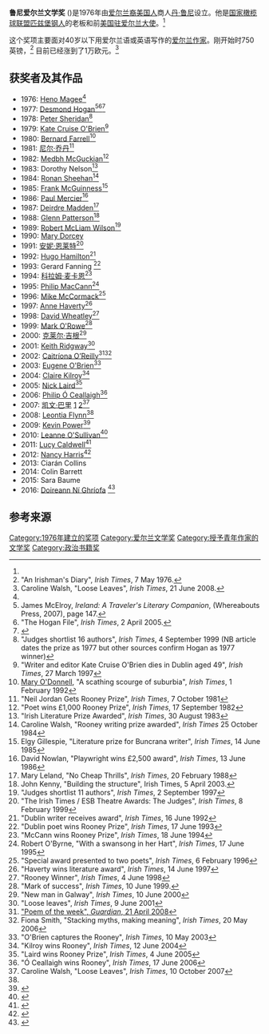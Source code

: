 '''鲁尼爱尔兰文学奖''' ({{lang-en|Rooney Prize for Irish Literature}})是1976年由[[爱尔兰裔美国人|爱尔兰裔美国人]]商人[[丹·鲁尼|丹·鲁尼]]设立。他是[[国家橄榄球联盟|国家橄榄球联盟]][[匹兹堡钢人|匹兹堡钢人]]的老板和前[[美国驻爱尔兰大使|美国驻爱尔兰大使]]。<ref name=irish_tales_have_rooney_angle/> 

这个奖项主要面对40岁以下用爱尔兰语或英语写作的[[爱尔兰文学|爱尔兰作家]]。刚开始时750英镑，<ref name="Diary">"An Irishman's Diary", ''Irish Times'', 7 May 1976.</ref> 目前已经涨到了1万欧元。<ref name="Walsh">Caroline Walsh, "Loose Leaves", ''Irish Times'', 21 June 2008.</ref>

==获奖者及其作品==
* 1976: [[Heno_Magee|Heno Magee]]<ref name="Diary"/>
* 1977: [[Desmond_Hogan|Desmond Hogan]]<ref>James McElroy, ''Ireland: A Traveler's Literary Companion'', (Whereabouts Press, 2007), page 147.<!-- ISSN/ISBN needed --></ref><ref>"The Hogan File", ''Irish Times'', 2 April 2005.</ref><ref name=irish_tales_have_rooney_angle>{{cite news|first=Tim|last=McDonough|url=https://news.google.com/newspapers?id=GGFhAAAAIBAJ&sjid=61wEAAAAIBAJ&pg=2020,240150&dq=desmond+hogan&hl=en|title=Irish Tales Have Rooney Angle|work=Pittsburgh Press|publisher=E. W. Scripps Company|date=2 January 1981|quote=Daniel Rooney, whose correct middle initial, by the way, is M, confirmed that his family annually awards a prize of $2,000 to an Irish writer. The Rooney Prize for Irish Literature, he explained, has been given for the last seven years to a native of Ireland who must be under 40 years old and writing in either English or Irish.}}</ref>
* 1978: [[Peter_Sheridan|Peter Sheridan]]<ref>"Judges shortlist 16 authors", ''Irish Times'', 4 September 1999 (NB article dates the prize as 1977 but other sources confirm Hogan as 1977 winner)</ref>
* 1979: [[Kate_Cruise_O'Brien|Kate Cruise O'Brien]]<ref>"Writer and editor Kate Cruise O'Brien dies in Dublin aged 49", ''Irish Times'', 27 March 1997</ref>
* 1980: [[Bernard_Farrell|Bernard Farrell]]<ref>[[Mary_O'Donnell|Mary O'Donnell]], "A scathing scourge of suburbia", ''Irish Times'', 1 February 1992</ref>
* 1981: [[尼尔·乔丹|尼尔·乔丹]]<ref>"Neil Jordan Gets Rooney Prize", ''Irish Times'', 7 October 1981</ref>
* 1982: [[Medbh_McGuckian|Medbh McGuckian]]<ref>"Poet wins £1,000 Rooney Prize", ''Irish Times'', 17 September 1982</ref>
* 1983: Dorothy Nelson<ref>"Irish Literature Prize Awarded", ''Irish Times'', 30 August 1983</ref>
* 1984: [[Ronan_Sheehan|Ronan Sheehan]]<ref>Caroline Walsh, "Rooney writing prize awarded", ''Irish Times'' 25 October 1984</ref>
* 1985: [[Frank_McGuinness|Frank McGuinness]]<ref>Elgy Gillespie, "Literature prize for Buncrana writer", ''Irish Times'', 14 June 1985</ref>
* 1986: [[Paul_Mercier_(playwright)|Paul Mercier]]<ref>David Nowlan, "Playwright wins £2,500 award", ''Irish Times'', 13 June 1986</ref>
* 1987: [[Deirdre_Madden|Deirdre Madden]]<ref>Mary Leland, "No Cheap Thrills", ''Irish Times'', 20 February 1988</ref>
* 1988: [[Glenn_Patterson|Glenn Patterson]]<ref>John Kenny, "Building the structure", Irish Times, 5 April 2003.</ref>
* 1989: [[Robert_McLiam_Wilson|Robert McLiam Wilson]]<ref>"Judges shortlist 11 authors", ''Irish Times'', 2 September 1997</ref>
* 1990: [[Mary_Dorcey|Mary Dorcey]]
* 1991: [[安妮·恩莱特|安妮·恩莱特]]<ref>"The Irish Times / ESB Theatre Awards: The Judges", ''Irish Times'', 8 February 1999</ref>
* 1992: [[Hugo_Hamilton_(writer)|Hugo Hamilton]]<ref>"Dublin writer receives award", ''Irish Times'', 16 June 1992</ref>
* 1993: Gerard Fanning <ref>"Dublin poet wins Rooney Prize", ''Irish Times'', 17 June 1993</ref>
* 1994: [[科拉姆·麦卡恩|科拉姆·麦卡恩]]<ref>"McCann wins Rooney Prize", ''Irish Times'', 18 June 1994</ref>
* 1995: [[Philip_MacCann|Philip MacCann]]<ref>Robert O'Byrne, "With a swansong in her Hart", ''Irish Times'', 17 June 1995</ref>
* 1996: [[Mike_McCormack_(writer)|Mike McCormack]]<ref>"Special award presented to two poets", ''Irish Times'', 6 February 1996</ref>
* 1997: [[Anne_Haverty|Anne Haverty]]<ref>"Haverty wins literature award", ''Irish Times'', 14 June 1997</ref>
* 1998: [[David_Wheatley_(poet)|David Wheatley]]<ref>"Rooney Winner", ''Irish Times'', 4 June 1998</ref>
* 1999: [[Mark_O'Rowe|Mark O'Rowe]]<ref>"Mark of success", ''Irish Times'', 10 June 1999.</ref>
* 2000: [[克莱尔·吉根|克莱尔·吉根]]<ref>"New man in Galway", ''Irish Times'', 10 June 2000</ref>
* 2001: [[Keith_Ridgway|Keith Ridgway]]<ref>"Loose leaves", ''Irish Times'', 9 June 2001</ref>
* 2002: [[Caitríona_O’Reilly|Caitríona O’Reilly]]<ref>[https://www.theguardian.com/books/booksblog/2008/apr/21/poemoftheweek35 "Poem of the week", ''Guardian'', 21 April 2008]</ref><ref>Fiona Smith, "Stacking myths, making meaning", ''Irish Times'', 20 May 2006</ref>
* 2003: [[Eugene_O'Brien_(playwright)|Eugene O'Brien]]<ref>"O'Brien captures the Rooney", ''Irish Times'', 10 May 2003</ref>
* 2004: [[Claire_Kilroy|Claire Kilroy]]<ref>"Kilroy wins Rooney", ''Irish Times'', 12 June 2004</ref>
* 2005: [[Nick_Laird|Nick Laird]]<ref>"Laird wins Rooney Prize", ''Irish Times'', 4 June 2005</ref>
* 2006: [[Philip_Ó_Ceallaigh|Philip Ó Ceallaigh]]<ref>"Ó Ceallaigh wins Rooney", ''Irish Times'', 17 June 2006</ref>
* 2007: [[凯文·巴里|凯文·巴里]] [http://www.tcd.ie/Communications/news.php?headerID=726&vs_date=2007-10-1] [https://web.archive.org/web/20080220214335/http://www.stingingfly.org/therearelittlekingdoms.html]<ref>Caroline Walsh, "Loose Leaves", ''Irish Times'', 10 October 2007</ref>
* 2008: [[Leontia_Flynn|Leontia Flynn]]<ref name="Walsh" />
* 2009: [[Kevin_Power|Kevin Power]]<ref>{{cite web|publisher=[[Trinity_College,_Dublin|Trinity College, Dublin]]|title=Novelist Kevin Power is awarded the Rooney Prize for Irish Literature 2009|url=http://www.tcd.ie/Communications/news/pressreleases/pressRelease|date=8 October 2009}}{{dead link|date=十一月 2017 |bot=InternetArchiveBot }}</ref>
* 2010: [[Leanne_O'Sullivan|Leanne O'Sullivan]]<ref>{{cite news|title=Cork poet O'Sullivan wins Rooney prize|url=http://www.irishtimes.com/newspaper/ireland/2010/1013/1224280972100.html|work=Irish Times|date=10 October 2010}}</ref>
* 2011: [[Lucy_Caldwell|Lucy Caldwell]]<ref>{{cite web|title=Novelist and Dramatist Lucy Caldwell Awarded Rooney Prize 2011|url=http://www.tcd.ie/Communications/news/pressreleases/pressRelease.php?headerID=2116&vs_date=2011-10-26|publisher=Trinity College, Dublin|date=26 October 2011|accessdate=2012-04-24|deadurl=yes|archiveurl=https://web.archive.org/web/20120119073203/http://www.tcd.ie/Communications/news/pressreleases/pressRelease.php?headerID=2116&vs_date=2011-10-26|archivedate=2012-01-19}}</ref>
* 2012: [[Nancy_Harris|Nancy Harris]]<ref>{{cite web|publisher=''Irish Times''|title=Dramatist Harris wins Rooney Prize|url=http://www.irishtimes.com/newspaper/breaking/2012/1002/breaking55.html|date=10 October 2012}}</ref>
* 2013: Ciarán Collins
* 2014: Colin Barrett
* 2015: Sara Baume
* 2016: [[Doireann_Ní_Ghríofa|Doireann Ní Ghríofa]] <ref>{{cite web|publisher=''Irish Times''|title=Poet Doireann Ní Ghríofa awarded €10,000 Rooney Prize for Irish Literature 2016|url=http://www.irishtimes.com/culture/books/poet-doireann-n%C3%AD-ghr%C3%ADofa-awarded-10-000-rooney-prize-for-irish-literature-2016-1.2780211|date=5 September 2016|accessdate=5 September 2016}}</ref>

==参考来源==
{{Reflist|2}}

{{鲁尼爱尔兰文学奖}}

[[Category:1976年建立的奖项|Category:1976年建立的奖项]]
[[Category:爱尔兰文学奖|Category:爱尔兰文学奖]]
[[Category:授予青年作家的文学奖|Category:授予青年作家的文学奖]]
[[Category:政治书籍奖|Category:政治书籍奖]]